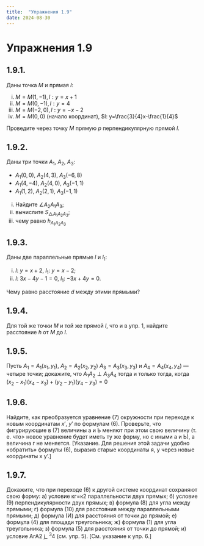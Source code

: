 ```yaml
---
title:  "Упражнения 1.9"
date: 2024-08-30
---
```

# Упражнения 1.9

## 1.9.1.

Даны точка $М$ и прямая $l$:

i. $М=М(1,-1), l:y=x+1$
i. $М=М(0,-1), l: y=4$
i. $M=M(-2, 0), l: y=-x-2$
i. $M=М(0, 0)$ (начало координат), $l: y=\frac{3}{4}x-\frac{1}{4}$

Проведите через точку $М$ прямую $p$
перпендикулярную прямой $l$.

## 1.9.2.

Даны три точки $A_1$, $A_2$, $A_3$:

- $A_1(0, 0)$, $A_2(4, 3)$, $A_3(-6, 8)$
- $A_1(4, -4)$, $A_2(4, 0)$, $A_3(-1, 1)$
- $A_1(1, 2)$, $A_2(2, 1)$, $A_3(-1, 1)$

i) Найдите $\angle A_2 A_1 A_3$; 
ii) вычислите $S_{\triangle A_1 A_2 A_3}$; 
iii) чему равно $h_{A_1 A_2 A_3}$

## 1.9.3.

Даны две параллельные прямые $l$ 
и $l_1$:

i. $l$: $y=x+2$, $l_1$: $y=x-2$; 
ii. $l$: $3x-4y-1=0$, $l_1$: $-3x+4y=0$.

Чему равно расстояние $d$ между этими прямыми?

## 1.9.4.
Для той же точки $М$ и той же прямой
$l$, что и в упр. 1, найдите расстояние $h$ от $М$
до $l$.

## 1.9.5.

Пусть $A_1=A_1(x_1, y_1)$, $A_2=A_2(x_2, y_2)$
$A_3=A_3(x_3, y_3)$ и $A_4=A_4(x_4, y_4)$ — четыре точки;
докажите, что $A_1A_2 \perp A_3A_4$ тогда и только
тогда, когда
$(x_2-x_1)(x_4-x_3) + (y_2-y_1)(y_4-y_3)=0$

## 1.9.6.

Найдите, как преобразуется 
уравнение (7) окружности при переходе к новым
координатам $x'$, $y'$ по формулам (6). 
Проверьте, что фигурирующие в (7) величины
а и Ь меняют при этом свою величину (т. е. что>
новое уравнение будет иметь ту же форму,
но с иными а и Ь), а величина г не меняется.
[Указание. Для решения этой задачи
удобно «обратить» формулы (6), выразив
старые координаты я, у через новые 
координаты х\ у'.]

## 1.9.7.

Докажите, что при переходе (6)
к другой системе координат сохраняют свою
форму: а) условие кг=к2 параллельности
двух прямых; б) условие (9) 
перпендикулярности двух прямых; в) формула (8) для угла
между прямыми; г) формула (10) для 
расстояния между параллельными прямыми; д) 
формула (И) для расстояния от точки до прямой;
е) формула (4) для площади треугольника;
ж) формула (1) для угла треугольника; з) 
формула (5) для расстояния от точки до прямой;
и) условие АгА2 j_ ^3^4 (см. упр. 5). [См.
указание к упр. 6.]
